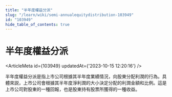 ```yaml
---
title: "半年度權益分派"
slug: "/learn/wiki/semi-annualequitydistribution-103949"
id: "103949"
hide_table_of_contents: true
---
```



# 半年度權益分派

<ArticleMeta id={103949} updatedAt={'2023-10-15 12:20:16'} />
<div className='border-solid border-b border-t-0 my-4 border-[var(--ifm-color-gray-300)]' />

半年度權益分派是指上市公司根據其半年度業績情況，向股東分配利潤的行為。具體來説，上市公司會根據其半年度淨利潤的大小決定分配的利潤金額和比例。這是上市公司對股東的一種回報，也是股東持有股票所獲得的一種收益。
